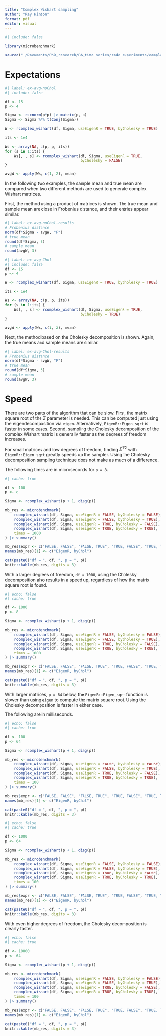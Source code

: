 ```yaml
---
title: "Complex Wishart sampling"
author: "Ray Hinton"
format: pdf
editor: visual
---
```


```r
#| include: false

library(microbenchmark)

source("~/Documents/PhD_research/RA_time-series/code-experiments/complexeigenmodel/testing/scratch_rcomplex_wishart.R")
```

# Expectations

```r
#| label: ex-avg-noChol
#| include: false

df <- 15
p <- 4

Sigma <- rscnorm(p*p) |> matrix(p, p)
Sigma <- Sigma %*% t(Conj(Sigma))

W <- rcomplex_wishart(df, Sigma, useEigenR = TRUE, byCholesky = TRUE)

its <- 1e4

Ws <- array(NA, c(p, p, its))
for (s in 1:its) {
    Ws[, , s] <- rcomplex_wishart(df, Sigma, useEigenR = TRUE, 
                                  byCholesky = FALSE)
}

avgW <- apply(Ws, c(1, 2), mean)
```

In the following two examples, the sample mean and true mean are compared when two different methods are used to generate complex Wishart matrices.

First, the method using a product of matrices is shown. The true mean and sample mean are close in Frobenius distance, and their entries appear similar.

```r
#| label: ex-avg-noChol-results
# Frobenius distance
norm(df*Sigma - avgW, "F")
# true mean
round(df*Sigma, 3)
# sample mean
round(avgW, 3)
```

```r
#| label: ex-avg-Chol
#| include: false
df <- 15
p <- 4

W <- rcomplex_wishart(df, Sigma, useEigenR = TRUE, byCholesky = TRUE)

its <- 1e4

Ws <- array(NA, c(p, p, its))
for (s in 1:its) {
    Ws[, , s] <- rcomplex_wishart(df, Sigma, useEigenR = TRUE, 
                                  byCholesky = TRUE)
}

avgW <- apply(Ws, c(1, 2), mean)
```


Next, the method based on the Cholesky decomposition is shown. Again, the true means and sample means are similar.

```r
#| label: ex-avg-Chol-results
# Frobenius distance
norm(df*Sigma - avgW, "F")
# true mean
round(df*Sigma, 3)
# sample mean
round(avgW, 3)
```


# Speed

There are two parts of the algorithm that can be slow. First, the matrix square root of the $\Sigma$ parameter is needed. This can be computed just using the eigendecomposition via `eigen`. Alternatively, `EigenR::Eigen_sqrt` is faster in some cases. Second, sampling the Cholesky decomposition of the complex Wishart matrix is generally faster as the degrees of freedom increases.

For small matrices and low degrees of freedom, finding $\Sigma^{1/2}$ with `EigenR::Eigen_sqrt` greatly speeds up the sampler. Using the Cholesky decomposition sampling technique does not make as much of a difference.

The following times are in microseconds for `p = 8`.

```r
#| cache: true

df <- 100
p <- 8

Sigma <- rcomplex_wishart(p + 1, diag(p))

mb_res <- microbenchmark(
    rcomplex_wishart(df, Sigma, useEigenR = FALSE, byCholesky = FALSE),
    rcomplex_wishart(df, Sigma, useEigenR = FALSE, byCholesky = TRUE),
    rcomplex_wishart(df, Sigma, useEigenR = TRUE, byCholesky = FALSE),
    rcomplex_wishart(df, Sigma, useEigenR = TRUE, byCholesky = TRUE),
    times = 1000
) |> summary()

mb_res$expr <- c("FALSE, FALSE", "FALSE, TRUE", "TRUE, FALSE", "TRUE, TRUE")
names(mb_res)[1] <- c("EigenR, byChol")

cat(paste0("df = ", df, ", p = ", p))
knitr::kable(mb_res, digits = 3)
```

With a larger degrees of freedom, `df = 1000`, using the Cholesky decomposition also results in a speed up, regardless of how the matrix square root is found.

```r
#| echo: false
#| cache: true

df <- 1000
p <- 8

Sigma <- rcomplex_wishart(p + 1, diag(p))

mb_res <- microbenchmark(
    rcomplex_wishart(df, Sigma, useEigenR = FALSE, byCholesky = FALSE),
    rcomplex_wishart(df, Sigma, useEigenR = FALSE, byCholesky = TRUE),
    rcomplex_wishart(df, Sigma, useEigenR = TRUE, byCholesky = FALSE),
    rcomplex_wishart(df, Sigma, useEigenR = TRUE, byCholesky = TRUE),
    times = 1000
) |> summary()

mb_res$expr <- c("FALSE, FALSE", "FALSE, TRUE", "TRUE, FALSE", "TRUE, TRUE")
names(mb_res)[1] <- c("EigenR, byChol")

cat(paste0("df = ", df, ", p = ", p))
knitr::kable(mb_res, digits = 3)
```

With larger matrices, `p = 64` below, the `EigenR::Eigen_sqrt` function is slower than using `eigen` to compute the matrix square root. Using the Cholesky decomposition is faster in either case.

The following are in milliseconds.

```r
#| echo: false
#| cache: true

df <- 100
p <- 64

Sigma <- rcomplex_wishart(p + 1, diag(p))

mb_res <- microbenchmark(
    rcomplex_wishart(df, Sigma, useEigenR = FALSE, byCholesky = FALSE),
    rcomplex_wishart(df, Sigma, useEigenR = FALSE, byCholesky = TRUE),
    rcomplex_wishart(df, Sigma, useEigenR = TRUE, byCholesky = FALSE),
    rcomplex_wishart(df, Sigma, useEigenR = TRUE, byCholesky = TRUE),
    times = 100
) |> summary()

mb_res$expr <- c("FALSE, FALSE", "FALSE, TRUE", "TRUE, FALSE", "TRUE, TRUE")
names(mb_res)[1] <- c("EigenR, byChol")

cat(paste0("df = ", df, ", p = ", p))
knitr::kable(mb_res, digits = 3)
```

```r
#| echo: false
#| cache: true

df <- 1000
p <- 64

Sigma <- rcomplex_wishart(p + 1, diag(p))

mb_res <- microbenchmark(
    rcomplex_wishart(df, Sigma, useEigenR = FALSE, byCholesky = FALSE),
    rcomplex_wishart(df, Sigma, useEigenR = FALSE, byCholesky = TRUE),
    rcomplex_wishart(df, Sigma, useEigenR = TRUE, byCholesky = FALSE),
    rcomplex_wishart(df, Sigma, useEigenR = TRUE, byCholesky = TRUE),
    times = 100
) |> summary()

mb_res$expr <- c("FALSE, FALSE", "FALSE, TRUE", "TRUE, FALSE", "TRUE, TRUE")
names(mb_res)[1] <- c("EigenR, byChol")

cat(paste0("df = ", df, ", p = ", p))
knitr::kable(mb_res, digits = 3)
```

With even higher degrees of freedom, the Cholesky decomposition is clearly faster.

```r
#| echo: false
#| cache: true

df <- 10000
p <- 64

Sigma <- rcomplex_wishart(p + 1, diag(p))

mb_res <- microbenchmark(
    rcomplex_wishart(df, Sigma, useEigenR = FALSE, byCholesky = FALSE),
    rcomplex_wishart(df, Sigma, useEigenR = FALSE, byCholesky = TRUE),
    rcomplex_wishart(df, Sigma, useEigenR = TRUE, byCholesky = FALSE),
    rcomplex_wishart(df, Sigma, useEigenR = TRUE, byCholesky = TRUE),
    times = 100
) |> summary()

mb_res$expr <- c("FALSE, FALSE", "FALSE, TRUE", "TRUE, FALSE", "TRUE, TRUE")
names(mb_res)[1] <- c("EigenR, byChol")

cat(paste0("df = ", df, ", p = ", p))
knitr::kable(mb_res, digits = 3)
```
